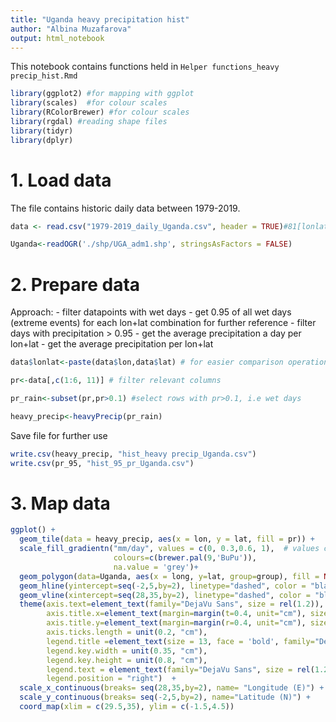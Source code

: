 ```yaml
---
title: "Uganda heavy precipitation hist"
author: "Albina Muzafarova"
output: html_notebook
---
```


This notebook contains functions held in `Helper functions_heavy precip_hist.Rmd`

```r
library(ggplot2) #for mapping with ggplot
library(scales)  #for colour scales
library(RColorBrewer) #for colour scales
library(rgdal) #reading shape files
library(tidyr)
library(dplyr)
```

# 1. Load data

The file contains historic daily data between 1979-2019. 
```r
data <- read.csv("1979-2019_daily_Uganda.csv", header = TRUE)#81[lonlat]*13879 days

Uganda<-readOGR('./shp/UGA_adm1.shp', stringsAsFactors = FALSE)
```

# 2. Prepare data

Approach:
- filter datapoints with wet days
- get 0.95 of all wet days (extreme events) for each lon+lat combination for further reference
- filter days with precipitation > 0.95
- get the average precipitation a day per lon+lat
- get the average precipitation per lon+lat

```r
data$lonlat<-paste(data$lon,data$lat) # for easier comparison operations

pr<-data[,c(1:6, 11)] # filter relevant columns

pr_rain<-subset(pr,pr>0.1) #select rows with pr>0.1, i.e wet days

heavy_precip<-heavyPrecip(pr_rain)
```

Save file for further use
```r
write.csv(heavy_precip, "hist_heavy precip_Uganda.csv")
write.csv(pr_95, "hist_95_pr_Uganda.csv")
```

# 3. Map data

```r
ggplot() +
  geom_tile(data = heavy_precip, aes(x = lon, y = lat, fill = pr)) +
  scale_fill_gradientn("mm/day", values = c(0, 0.3,0.6, 1),  # values can twist the legend
                       colours=c(brewer.pal(9,'BuPu')),
                       na.value = 'grey')+
  geom_polygon(data=Uganda, aes(x = long, y=lat, group=group), fill = NA, col="black", size = 0.9) + # for the country map
  geom_hline(yintercept=seq(-2,5,by=2), linetype="dashed", color = "black") + # for y-axis
  geom_vline(xintercept=seq(28,35,by=2), linetype="dashed", color = "black") + # for x-axis
  theme(axis.text=element_text(family="DejaVu Sans", size = rel(1.2)),
        axis.title.x=element_text(margin=margin(t=0.4, unit="cm"), size=13,family="DejaVu Sans"),
        axis.title.y=element_text(margin=margin(r=0.4, unit="cm"), size=13, family="DejaVu Sans"),
        axis.ticks.length = unit(0.2, "cm"),
        legend.title =element_text(size = 13, face = 'bold', family="DejaVu Sans", margin=margin(b=0.4, unit="cm")),
        legend.key.width = unit(0.35, "cm"), 
        legend.key.height = unit(0.8, "cm"),
        legend.text = element_text(family="DejaVu Sans", size = rel(1.2)),
        legend.position = "right")  +
  scale_x_continuous(breaks= seq(28,35,by=2), name= "Longitude (E)") +
  scale_y_continuous(breaks= seq(-2,5,by=2), name="Latitude (N)") +
  coord_map(xlim = c(29.5,35), ylim = c(-1.5,4.5)) 
```


